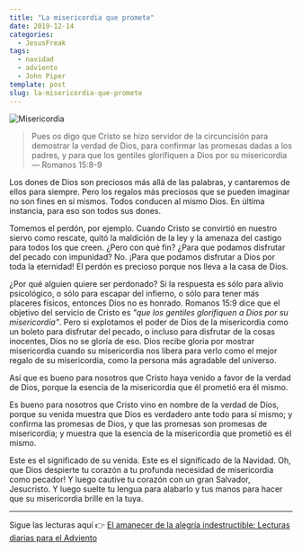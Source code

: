 ```yaml
---
title: "La misericordia que promete"
date: 2019-12-14
categories:
  - JesusFreak
tags:
  - navidad
  - adviento
  - John Piper
template: post
slug: la-misericordia-que-promete
---
```


![Misericordia](https://i.imgur.com/AlugzZE.jpg)

> Pues os digo que Cristo se hizo servidor de la circuncisión para demostrar la verdad de Dios, para confirmar las promesas dadas a los padres, y para que los gentiles glorifiquen a Dios por su misericordia — Romanos 15:8-9

Los dones de Dios son preciosos más allá de las palabras, y cantaremos de ellos para siempre. Pero los regalos más preciosos que se pueden imaginar no son fines en sí mismos. Todos conducen al mismo Dios. En última instancia, para eso son todos sus dones.

Tomemos el perdón, por ejemplo. Cuando Cristo se convirtió en nuestro siervo como rescate, quitó la maldición de la ley y la amenaza del castigo para todos los que creen. ¿Pero con qué fin? ¿Para que podamos disfrutar del pecado con impunidad? No. ¡Para que podamos disfrutar a Dios por toda la eternidad! El perdón es precioso porque nos lleva a la casa de Dios.

¿Por qué alguien quiere ser perdonado? Si la respuesta es sólo para alivio psicológico, o sólo para escapar del infierno, o sólo para tener más placeres físicos, entonces Dios no es honrado. Romanos 15:9 dice que el objetivo del servicio de Cristo es _"que los gentiles glorifiquen a Dios por su misericordia"_. Pero si explotamos el poder de Dios de la misericordia como un boleto para disfrutar del pecado, o incluso para disfrutar de la cosas inocentes, Dios no se gloría de eso. Dios recibe gloria por mostrar misericordia cuando su misericordia nos libera para verlo como el mejor regalo de su misericordia, como la persona más agradable del universo.

Así que es bueno para nosotros que Cristo haya venido a favor de la verdad de Dios, porque la esencia de la misericordia que él prometió era él mismo.

Es bueno para nosotros que Cristo vino en nombre de la verdad de Dios, porque su venida muestra que Dios es verdadero ante todo para sí mismo; y confirma las promesas de Dios, y que las promesas son promesas de misericordia; y muestra que la esencia de la misericordia que prometió es él mismo.

Este es el significado de su venida. Este es el significado de la Navidad. Oh, que Dios despierte tu corazón a tu profunda necesidad de misericordia como pecador! Y luego cautive tu corazón con un gran Salvador, Jesucristo. Y luego suelte tu lengua para alabarlo y tus manos para hacer que su misericordia brille en la tuya.

---

Sigue las lecturas aquí 👉 [El amanecer de la alegría indestructible: Lecturas diarias para el Adviento](/el-amanecer-de-una-alegria-indestructible)
